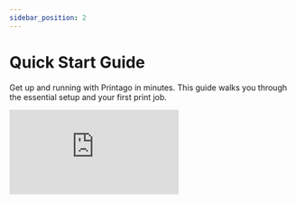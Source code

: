```yaml
---
sidebar_position: 2
---
```



# Quick Start Guide

Get up and running with Printago in minutes. This guide walks you through the essential setup and your first print job.

<div style={{
  position: 'relative',
  paddingBottom: '56.25%', /* 16:9 */
  height: 0,
  overflow: 'hidden',
  maxWidth: '100%',
}}>
  <iframe
    style={{
      position: 'absolute',
      top: 0,
      left: 0,
      width: '100%',
      height: '100%',
    }}
    src="https://www.youtube-nocookie.com/embed/fqAZmI49wpY"
    title="Printago Quick Start Guide"
    frameBorder="0"
    allow="accelerometer; autoplay; clipboard-write; encrypted-media; gyroscope; picture-in-picture"
    allowFullScreen
  />
</div>


## Before You Begin

:::important Prerequisites
Before starting with Printago, ensure you have:
1. Completed initial setup of your Bambu Lab printer(s)
2. Paired your printer(s) with your Bambu Cloud account
3. Enabled cloud profile syncing in your slicer  
:::

### Enable Cloud Profile Sync


Printago automatically syncs slicing profiles from your Bambu Lab Account. When you modify a profile, changes apply to all associated parts. Adding a new printer? No need to re-slice existing models - Printago assigns profiles to parts and handles slicing automatically in the background.

In Orca Slicer or Bambu Studio:
1. Ensure you're logged into the slicer with your Bambu Lab account.
2. Open Preferences
3. Navigate to Presets section
4. Enable "Auto sync user presets"

<img src="/img/orca-sync-preferences.png" width="500" alt="Orca Sync Preferences" />

## Adding Your Printers & Profiles

:::tip Bulk Import
Printago imports all your Bambu Lab printers at once - no need to add them individually!
:::
1. Navigate to `Printers` in the sidebar
2. Click `Configure Bambu Printers`
   <img src="/img/screenshot_000321.png" width="600" alt="Blank Printers Screen" />
3. Enter your Bambu Cloud credentials and complete Bambu's 2-Factor authentication as prompted
   <img src="/img/screenshot_000322.png" width="600" alt="Enter Bambu Lab Credentials" />
4. After authentication, you'll be taken through a short, two-step wizard allowing you to select which 3d printers to pair and profiles to import.

   :::tip Free Unlimited Printers
   Printago allows you to connect and use unlimited printers - free!  
   :::
   <img src="/img/screenshot_000323.png" width="600" alt="Bambu Lab Connected Printers" />
   <img src="/img/screenshot_000324.png" width="600" alt="Slicing Profiles" />

## Configuring Printer Defaults

5. On the final screen of the Bambu Wizard, printers slicing configuration must be set.  Familiar dropdown boxes will allow you to set a profile for `Printer`, `Filament`, and `Process`.

   <img src="/img/screenshot_000325.png" width="600" alt="Printer List" />
   Printago uses these settings for slicing and material matching. 
   <img src="/img/screenshot_000326.png" width="600" alt="Printer Config" />
   
All printago parts are sliced on-demand as needed based on your printer and part configurations.

:::tip Bulk Configuration
Use the `Save to all X printers in this group` option to quickly configure multiple identical printers of the same type at once.
:::
## Creating Your First Print

Start with an STL file to understand Printago's slicing and printing workflow.

   :::info File Support
   Printago supports STL, STEP, 3MF, and OpenSCAD part types. 

   ***`.gcode` and `.gcode.3mf` are not supported.***
   :::

6. Go to Products → Parts, and click `Add Part`

   <img src="/img/screenshot_000328.png" width="700" alt="Part Screen" />
7. Upload your file and give it a name and description.  

   Optionally you can set:
      - `Filament Type` to restrict the part to only printing on printers with certain materials (e.g. PLA, ABS)
      - `Process Profile` to override any printer's process slicer setting

8. Click `Create` and our part will be saved and ready for printing!   
   <img src="/img/screenshot_000329.png" width="700" alt="Part Config" />

## Starting Prints

<!-- ![Print Dialog](./img/print-dialog.png) -->

9. After saving your part, you'll be brought back to the parts list.  Find your part, and click it.

   <img src="/img/screenshot_000330.png" width="700" alt="Find Part" />
   
1. From this screen you can edit the part or print it.  Click `Print` button in the upper right.
   <img src="/img/screenshot_000331.png" width="700" alt="Part" />

1. Select Next Available Printer to automatically match your part with compatible printers, or choose a specific printer manually.

   [Printer with Specific Tags](../printing/advanced-printing/printer-tags) allows you to print to a dynamically defined group of printers.  
   <img src="/img/screenshot_000332.png" width="450" alt="Part" />

   :::info Printer Matching
   Printago automatically matches parts to compatible printers based on requirements like material type, nozzle size, and user-defined tags.
   :::
1. Here you can adjust the quantity, but for now just click `Print`!
   <img src="/img/screenshot_000350.png" width="400" alt="Print Button" />
   

1. You'll be shown a confirmation screen of the print. Head over to the `Print Queue` to check out the jobs.

   <img src="/img/screenshot_000351.png" width="700" alt="Print Button" />

1. We can see that our item is queued up successfully, however, it didn't move to `In Progress`.  Printago ***does not*** take exclusive control of your printers, and you must let us know when the bed is clear and each printer is ready for a print.  Click on `Printers` next.

   <img src="/img/screenshot_000352.png" width="700" alt="" />
   
1. When first connected, all your printers will be `Awaiting clear & ready state`.  
   <img src="/img/screenshot_000344.png" width="700" alt="Queue View" />
1. Click on a printer that you'd like to send your first job to, and then find and click the `Confirm clear & ready` button in the upper right corner.
   <img src="/img/screenshot_000345.png" width="700" alt="Printer Screen" />
   :::warning Clear & Ready State
   Printers must be marked "Clear & Ready" before they'll accept new jobs. This lets Printago know it can send a print.
   :::
1. Head back to the printers page, and using the checkboxes select other printers you'd like to mark as ready.  Click the multi-action dropdown (`XX Printers Selected`) -> `Availability` -> `Clear & Ready`.
   <img src="/img/screenshot_000346.png" width="700" alt="Printers Screen" />
1. To let Printago know a jobs can be sent, click the confirmation button and parts will start assigning to your printers instantly!  Head back to the `Print Queue` next.
   <img src="/img/screenshot_000347.png" width="700" alt="Mark Ready" />
   :::info
   You can safely use "Select All" when clearing print beds - any printer that's currently printing will ignore the "Clear and Ready" command.
   :::

## Queue Management

1. Printago automatically slices files and initiates printing on selected printers.

      <img src="/img/screenshot_000348.png" width="700" alt="Mark Ready" />

1. From the `In Progress` tab, we can select jobs using the checkboxes.  The multi-action button allows you to `Pause`, `Resume`, and `Cancel` selected jobs.
   <img src="/img/screenshot_000349.png" width="700" alt="Mark Ready" />

 
1. On the Queued screen, drag jobs to adjust their priority order. Select multiple jobs to cancel them using the multi-action button. Jobs marked as Cancelled or Errored can be moved back into the queue using the `Retry` action.
   <img src="/img/queue.gif" width="700" alt="Mark Ready" />
   :::tip Queue Processing
      The Printago Queue processes jobs top-to-bottom order.
   :::


**Remember when print jobs finish, to mark the printer as `Clear and Ready`!**

# Thank You and Happy Printing!
Join our [Discord community](https://discord.gg/RCFA2u99De) for latest info and help!
